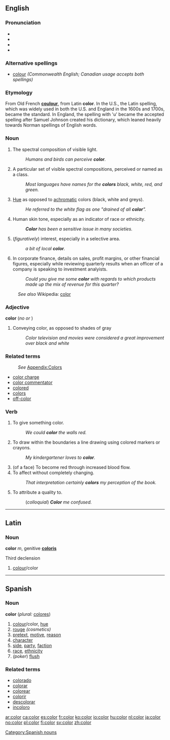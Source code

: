 ==English==

===Pronunciation===
*{{AHD|/kŭl'ər/}}
*{{IPA|/ˈkʌlə/}}
*{{SAMPA|"kVl@}}
*{{audio|en-us-color.ogg|Audio (US)}}

===Alternative spellings===
*[[colour]] ''(Commonwealth English; Canadian usage accepts both spellings)''
<!-- '''Note''' - The spelling "color" is the spelling preferred by most native English speakers of the US. Originally the spelling of 'colour' without a U was a sanctioned change of the Spelling Reformist Movement, which was not exclusively accepted by Americans, but was much more popular in the US than in other countries where English is the native language. When the movement died out, its changes remained in US English but not in British English and related variants, such as Commonwealth English. -->

===Etymology===
From Old French '''[[coulour]]''', from Latin '''color'''. In the U.S., the Latin spelling, which was widely used in both the U.S. and England in the 1600s and 1700s, became the standard. In England, the spelling with 'u' became the accepted spelling after Samuel Johnson created his dictionary, which leaned heavily towards Norman spellings of English words.

===Noun===
{{en-noun-reg}}

# The spectral composition of visible light.
#: ''Humans and birds can perceive '''color'''.''
#  A particular set of visible spectral compositions, perceived or named as a class.
#: ''Most languages have names for the '''colors''' black, white, red, and green.'' 
# [[Hue]] as opposed to [[achromatic]] colors (black, white and greys).
#: ''He referred to the white flag as one "drained of all '''color'''".''
# Human skin tone, especially as an indicator of race or ethnicity.
#: '''''Color''' has been a sensitive issue in many societies.''
# (''figuratively'') interest, especially in a selective area.
#: ''a bit of local '''color'''.''
# In corporate finance, details on sales, profit margins, or other financial figures, especially while reviewing quarterly results when an officer of a company is speaking to investment analyists.
#: ''Could you give me some '''color''' with regards to which products made up the mix of revenue for this quarter?''

:''See also'' Wikipedia: [[w:color|color]]

{{color-colour (noun)}}

===Adjective===
'''color'''  (''no'' {{compar}} ''or'' {{superl}})

# Conveying color, as opposed to shades of gray
#: ''Color television and movies were considered a great improvement over black and white''

===Related terms===
:''See'' [[Wiktionary_Appendix:Colors|Appendix:Colors]]
* [[color charge]]
* [[color commentator]]
* [[colored]]
* [[colors]]
* [[off-color]]

===Verb===
{{en-infl-reg-consonant|color||}}

# To give something color.
#: ''We could '''color''' the walls red.''
# To draw within the boundaries a line drawing using colored markers or crayons.
#: ''My kindergartener loves to '''color'''.''
# (of a face) To become red through increased blood flow.
# To affect without completely changing.
#: ''That interpretation certainly '''colors''' my perception of the book.''
# To attribute a quality to.
#: (''colloquial'') '''''Color''' me confused.''

{{color-colour (verb)}}

----

==Latin==

===Noun===
'''color''' ''m'', genitive '''[[coloris]]'''

Third declension

# [[colour]]/color

----

==Spanish==

===Noun===
'''color''' {{m}} (''plural:'' [[colores]])

# [[colour]]/color, [[hue]]
# [[rouge]] ''(cosmetics)''
# [[pretext]], [[motive]], [[reason]]
# [[character]]
# [[side]], [[party]], [[faction]]
# [[race]], [[ethnicity]]
#''(poker'') [[flush]]

===Related terms===
*[[colorado]]
*[[colorar]]
*[[colorear]]
*[[colorir]]
*[[descolorar]]
*[[incoloro]]

[[Category:Spanish nouns]]

[[ar:color]]
[[ca:color]]
[[es:color]]
[[fr:color]]
[[ko:color]]
[[io:color]]
[[hu:color]]
[[nl:color]]
[[ja:color]]
[[no:color]]
[[pl:color]]
[[fi:color]]
[[sv:color]]
[[zh:color]]